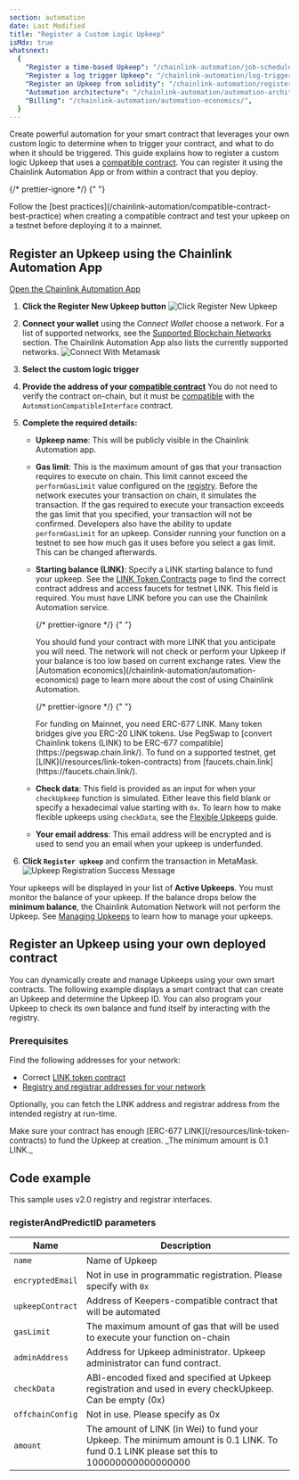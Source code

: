 ```yaml
---
section: automation
date: Last Modified
title: "Register a Custom Logic Upkeep"
isMdx: true
whatsnext:
  {
    "Register a time-based Upkeep": "/chainlink-automation/job-scheduler/",
    "Register a log trigger Upkeep": "/chainlink-automation/log-trigger/",
    "Register an Upkeep from solidity": "/chainlink-automation/register-upkeep-in-contract/",
    "Automation architecture": "/chainlink-automation/automation-architecture/",
    "Billing": "/chainlink-automation/automation-economics/",
  }
---
```



Create powerful automation for your smart contract that leverages your own custom logic to determine when to trigger your contract, and what to do when it should be triggered. This guide explains how to register a custom logic Upkeep that uses a [compatible contract](/chainlink-automation/compatible-contracts). You can register it using the Chainlink Automation App or from within a contract that you deploy.

{/* prettier-ignore */}
{" "}

<Aside type="tip" title="Testing and best practices">
  Follow the [best practices](/chainlink-automation/compatible-contract-best-practice) when creating a compatible
  contract and test your upkeep on a testnet before deploying it to a mainnet.
</Aside>

## Register an Upkeep using the Chainlink Automation App

<div class="remix-callout">
  <a href="https://automation.chain.link">Open the Chainlink Automation App</a>
</div>

1. **Click the Register New Upkeep button**
   ![Click Register New Upkeep](/images/contract-devs/automation/auto-ui-home.png)

1. **Connect your wallet** using the _Connect Wallet_ choose a network. For a list of supported networks, see the [Supported Blockchain Networks](/chainlink-automation/supported-networks) section. The Chainlink Automation App also lists the currently supported networks.
   ![Connect With Metamask](/images/contract-devs/automation/auto-ui-wallet.png)

1. **Select the custom logic trigger**

1. **Provide the address of your [compatible contract](/chainlink-automation/compatible-contracts)** You do not need to verify the contract on-chain, but it must be [compatible](/chainlink-automation/compatible-contracts) with the `AutomationCompatibleInterface` contract.

1. **Complete the required details:**

   - **Upkeep name**: This will be publicly visible in the Chainlink Automation app.
   - **Gas limit**: This is the maximum amount of gas that your transaction requires to execute on chain. This limit cannot exceed the `performGasLimit` value configured on the [registry](/chainlink-automation/supported-networks/#configurations). Before the network executes your transaction on chain, it simulates the transaction. If the gas required to execute your transaction exceeds the gas limit that you specified, your transaction will not be confirmed. Developers also have the ability to update `performGasLimit` for an upkeep. Consider running your function on a testnet to see how much gas it uses before you select a gas limit. This can be changed afterwards.
   - **Starting balance (LINK)**: Specify a LINK starting balance to fund your upkeep. See the [LINK Token Contracts](/resources/link-token-contracts) page to find the correct contract address and access faucets for testnet LINK. This field is required. You must have LINK before you can use the Chainlink Automation service.

     {/* prettier-ignore */}
     {" "}

     <Aside type="tip" title="Funding Upkeep">
       You should fund your contract with more LINK that you anticipate you will need. The network will not check or
       perform your Upkeep if your balance is too low based on current exchange rates. View the [Automation
       economics](/chainlink-automation/automation-economics) page to learn more about the cost of using Chainlink
       Automation.
     </Aside>

     {/* prettier-ignore */}
     {" "}

     <Aside type="tip" title="ERC-677 Link">
       For funding on Mainnet, you need ERC-677 LINK. Many token bridges give you ERC-20 LINK tokens. Use PegSwap to
       [convert Chainlink tokens (LINK) to be ERC-677 compatible](https://pegswap.chain.link/). To fund on a supported
       testnet, get [LINK](/resources/link-token-contracts) from [faucets.chain.link](https://faucets.chain.link/).
     </Aside>

   - **Check data**: This field is provided as an input for when your `checkUpkeep` function is simulated. Either leave this field blank or specify a hexadecimal value starting with `0x`. To learn how to make flexible upkeeps using `checkData`, see the [Flexible Upkeeps](/chainlink-automation/flexible-upkeeps) guide.
   - **Your email address**: This email address will be encrypted and is used to send you an email when your upkeep is underfunded.

1. **Click `Register upkeep`** and confirm the transaction in MetaMask.
   ![Upkeep Registration Success Message](/images/contract-devs/automation/automation-registration-submitted.png)

Your upkeeps will be displayed in your list of **Active Upkeeps**. You must monitor the balance of your upkeep. If the balance drops below the **minimum balance**, the Chainlink Automation Network will not perform the Upkeep. See [Managing Upkeeps](/chainlink-automation/manage-upkeeps) to learn how to manage your upkeeps.

## Register an Upkeep using your own deployed contract

You can dynamically create and manage Upkeeps using your own smart contracts. The following example displays a smart contract that can create an Upkeep and determine the Upkeep ID. You can also program your Upkeep to check its own balance and fund itself by interacting with the registry.

### Prerequisites

Find the following addresses for your network:

- Correct [LINK token contract](/resources/link-token-contracts)
- [Registry and registrar addresses for your network](/chainlink-automation/supported-networks/#configurations)

Optionally, you can fetch the LINK address and registrar address from the intended registry at run-time.

<Aside type="note" title="Fund your contract">
  Make sure your contract has enough [ERC-677 LINK](/resources/link-token-contracts) to fund the Upkeep at creation.
  _The minimum amount is 0.1 LINK._
</Aside>

## Code example

This sample uses v2.0 registry and registrar interfaces.

<CodeSample src="samples/Automation/UpkeepIDConsumerExample.sol" />

### registerAndPredictID parameters

| Name             | Description                                                                                                                             |
| ---------------- | --------------------------------------------------------------------------------------------------------------------------------------- |
| `name`           | Name of Upkeep                                                                                                                          |
| `encryptedEmail` | Not in use in programmatic registration. Please specify with `0x`                                                                       |
| `upkeepContract` | Address of Keepers-compatible contract that will be automated                                                                           |
| `gasLimit`       | The maximum amount of gas that will be used to execute your function on-chain                                                           |
| `adminAddress`   | Address for Upkeep administrator. Upkeep administrator can fund contract.                                                               |
| `checkData`      | ABI-encoded fixed and specified at Upkeep registration and used in every checkUpkeep. Can be empty (0x)                                 |
| `offchainConfig` | Not in use. Please specify as 0x                                                                                                        |
| `amount`         | The amount of LINK (in Wei) to fund your Upkeep. The minimum amount is 0.1 LINK. To fund 0.1 LINK please set this to 100000000000000000 |

